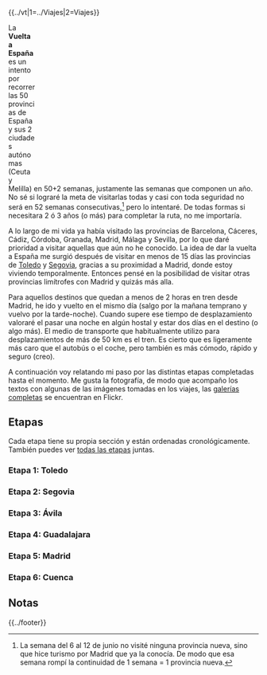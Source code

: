 {{headerleaflet|1=Portada}}
{{../vt|1=../Viajes|2=Viajes}}

<div id="map" style="float: right; width: 450px; height: 320px;"></div>

<script>
    // http://leafletjs.com/examples/custom-icons.html
    
    var places = [
        ["Toledo", 39.8603, -4.0175, "toledo1.jpg", "1", "toledo.html"], 
        ["Segovia", 40.948, -4.1177, "segovia1.jpg", "2", "segovia.html"], 
        ["Ávila", 40.65, -4.683333, "avila1.jpg", "3", "avila.html"], 
        ["Guadalajara", 40.63, -3.16, "guadalajara1.jpg", "4", "guadalajara.html"], 
        ["Madrid", 40.416, -3.703, "madrid1.jpg", "5", "madrid.html"], 
        ["Cuenca", 40.071, -2.135, "cuenca1.jpg", "6", "cuenca.html"], 
        //["Barcelona", 41.403076, 2.173695], 
        //["Cádiz", 36.529824, -6.292721], 
        //["Cáceres", 39.475111, -6.371400], 
        //["Córdoba", 37.877220, -4.778585], 
        //["Granada", 37.177050, -3.589184], 
        
        //["Málaga", 36.721217, -4.414778], 
    ];
    
    var map = L.map('map').setView([40.416957, -3.703478], 6);
    mapLink = 
        '<a href="http://openstreetmap.org">OpenStreetMap</a>';
    L.tileLayer(
        'http://{s}.tile.openstreetmap.org/{z}/{x}/{y}.png', {
        attribution: '&copy; ' + mapLink + ' Contributors',
        maxZoom: 12,
        }).addTo(map);

    for (var i = 0; i < places.length; i++) {
        marker = new L.marker([places[i][1],places[i][2]])
            .bindPopup('<b><a href="' + places[i][5] + '">Etapa ' + places[i][4] + ': ' + places[i][0] + '</a></b>' + '<br/><a href="' + places[i][5] + '"><img src="../images/' + places[i][3] + '" width="180px" /></a>')
            .addTo(map);
    }
    
</script>

La '''Vuelta a España''' es un intento por recorrer las 50 provincias de España y sus 2 ciudades autónomas (Ceuta y Melilla) en 50+2 semanas, justamente las semanas que componen un año. No sé si lograré la meta de visitarlas todas y casi con toda seguridad no será en 52 semanas consecutivas,<ref>La semana del 6 al 12 de junio no visité ninguna provincia nueva, sino que hice turismo por Madrid que ya la conocía. De modo que esa semana rompí la continuidad de 1 semana = 1 provincia nueva.</ref> pero lo intentaré. De todas formas si necesitara 2 ó 3 años (o más) para completar la ruta, no me importaría.

A lo largo de mi vida ya había visitado las provincias de Barcelona, Cáceres, Cádiz, Córdoba, Granada, Madrid, Málaga y Sevilla, por lo que daré prioridad a visitar aquellas que aún no he conocido. La idea de dar la vuelta a España me surgió después de visitar en menos de 15 días las provincias de [[Toledo]] y [[Segovia]], gracias a su proximidad a Madrid, donde estoy viviendo temporalmente. Entonces pensé en la posibilidad de visitar otras provincias limítrofes con Madrid y quizás más alla.

Para aquellos destinos que quedan a menos de 2 horas en tren desde Madrid, he ido y vuelto en el mismo día (salgo por la mañana temprano y vuelvo por la tarde-noche). Cuando supere ese tiempo de desplazamiento valoraré el pasar una noche en algún hostal y estar dos días en el destino (o algo más). El medio de transporte que habitualmente utilizo para desplazamientos de más de 50 km es el tren. Es cierto que es ligeramente más caro que el autobús o el coche, pero también es más cómodo, rápido y seguro (creo).

A continuación voy relatando mi paso por las distintas etapas completadas hasta el momento. Me gusta la fotografía, de modo que acompaño los textos con algunas de las imágenes tomadas en los viajes, las [https://www.flickr.com/photos/emijrp galerías completas] se encuentran en Flickr.

== Etapas ==

Cada etapa tiene su propia sección y están ordenadas cronológicamente. También puedes ver [[todas las etapas]] juntas.

=== Etapa 1: Toledo ===
{{toledo-header}}

=== Etapa 2: Segovia ===

{{segovia-header}}

=== Etapa 3: Ávila ===

{{avila-header}}

=== Etapa 4: Guadalajara ===

{{guadalajara-header}}

=== Etapa 5: Madrid ===

{{madrid-header}}

=== Etapa 6: Cuenca ===

{{cuenca-header}}

== Notas ==
{{reflist}}
{{reflist-end}}

{{clear}}

{{../footer}}
